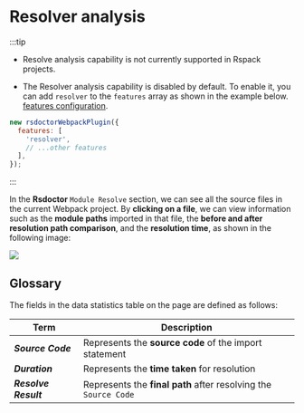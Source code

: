# Resolver analysis

:::tip

- Resolve analysis capability is not currently supported in Rspack projects.

- The Resolver analysis capability is disabled by default. To enable it, you can add `resolver` to the `features` array as shown in the example below. [features configuration](../../config/options/options).

```js
new rsdoctorWebpackPlugin({
  features: [
    'resolver',
    // ...other features
  ],
});
```

:::

In the **Rsdoctor** `Module Resolve` section, we can see all the source files in the current Webpack project. By **clicking on a file**, we can view information such as the **module paths** imported in that file, the **before and after resolution path comparison**, and the **resolution time**, as shown in the following image:

<img src="https://assets.rspack.dev/others/assets/rsdoctor/resolver.png" />

## Glossary

The fields in the data statistics table on the page are defined as follows:

| Term                         | Description                                                     |
| ---------------------------- | --------------------------------------------------------------- |
| <b><i>Source Code</i></b>    | Represents the **source code** of the import statement          |
| <b><i>Duration</i></b>       | Represents the **time taken** for resolution                    |
| <b><i>Resolve Result</i></b> | Represents the **final path** after resolving the `Source Code` |
